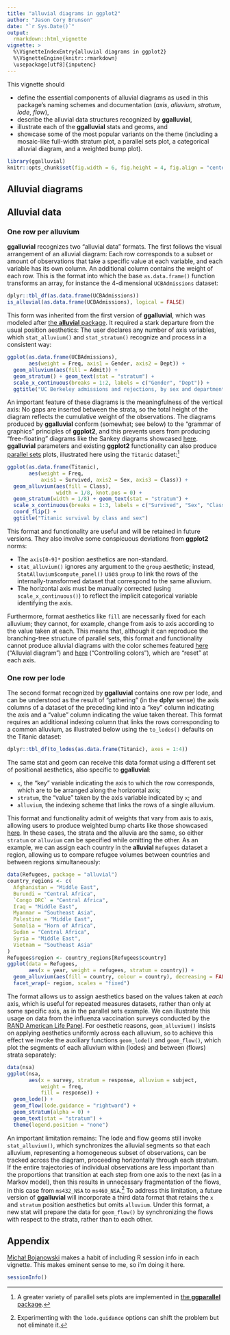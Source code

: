 ```yaml
---
title: "alluvial diagrams in ggplot2"
author: "Jason Cory Brunson"
date: "`r Sys.Date()`"
output:
  rmarkdown::html_vignette
vignette: >
  %\VignetteIndexEntry{alluvial diagrams in ggplot2}
  %\VignetteEngine{knitr::rmarkdown}
  \usepackage[utf8]{inputenc}
---
```


This vignette should

- define the essential components of alluvial diagrams as used in this package's naming schemes and documentation (*axis*, *alluvium*, *stratum*, *lode*, *flow*),
- describe the alluvial data structures recognized by **ggalluvial**,
- illustrate each of the **ggalluvial** stats and geoms, and
- showcase some of the most popular variants on the theme (including a mosaic-like full-width stratum plot, a parallel sets plot, a categorical alluvial diagram, and a weighted bump plot).

```r
library(ggalluvial)
knitr::opts_chunk$set(fig.width = 6, fig.height = 4, fig.align = "center")
```

## Alluvial diagrams



## Alluvial data

### One row per alluvium

**ggalluvial** recognizes two "alluvial data" formats. The first follows the visual arrangement of an alluvial diagram: Each row corresponds to a subset or amount of observations that take a specific value at each variable, and each variable has its own column. An additional column contains the weight of each row. This is the format into which the base `as.data.frame()` function transforms an array, for instance the 4-dimensional `UCBAdmissions` dataset:

```r
dplyr::tbl_df(as.data.frame(UCBAdmissions))
is_alluvial(as.data.frame(UCBAdmissions), logical = FALSE)
```

This form was inherited from the first version of **ggalluvial**, which was modeled after [the **alluvial** package](https://github.com/mbojan/alluvial). It required a stark departure from the usual position aesthetics: The user declares any number of axis variables, which `stat_alluvium()` and `stat_stratum()` recognize and process in a consistent way:

```r
ggplot(as.data.frame(UCBAdmissions),
       aes(weight = Freq, axis1 = Gender, axis2 = Dept)) +
  geom_alluvium(aes(fill = Admit)) +
  geom_stratum() + geom_text(stat = "stratum") +
  scale_x_continuous(breaks = 1:2, labels = c("Gender", "Dept")) +
  ggtitle("UC Berkeley admissions and rejections, by sex and department")
```

An important feature of these diagrams is the meaningfulness of the vertical axis: No gaps are inserted between the strata, so the total height of the diagram reflects the cumulative weight of the observations. The diagrams produced by **ggalluvial** conform (somewhat; see below) to the "grammar of graphics" principles of **ggplot2**, and this prevents users from producing "free-floating" diagrams like the Sankey diagrams showcased [here](https://developers.google.com/chart/interactive/docs/gallery/sankey).
**ggalluvial** parameters and existing **ggplot2** functionality can also produce [parallel sets](https://eagereyes.org/parallel-sets) plots, illustrated here using the `Titanic` dataset:[^ggparallel]

[^ggparallel]: A greater variety of parallel sets plots are implemented in [the **ggparallel** package](https://github.com/heike/ggparallel).

```r
ggplot(as.data.frame(Titanic),
       aes(weight = Freq,
           axis1 = Survived, axis2 = Sex, axis3 = Class)) +
  geom_alluvium(aes(fill = Class),
                width = 1/8, knot.pos = 0) +
  geom_stratum(width = 1/8) + geom_text(stat = "stratum") +
  scale_x_continuous(breaks = 1:3, labels = c("Survived", "Sex", "Class")) +
  coord_flip() +
  ggtitle("Titanic survival by class and sex")
```

This format and functionality are useful and will be retained in future versions. They also involve some conspicuous deviations from **ggplot2** norms:

- The `axis[0-9]*` position aesthetics are non-standard.
- `stat_alluvium()` ignores any argument to the `group` aesthetic; instead, `StatAlluvium$compute_panel()` uses `group` to link the rows of the internally-transformed dataset that correspond to the same alluvium.
- The horizontal axis must be manually corrected (using `scale_x_continuous()`) to reflect the implicit categorical variable identifying the axis.

Furthermore, format aesthetics like `fill` are necessarily fixed for each alluvium; they cannot, for example, change from axis to axis according to the value taken at each. This means that, although it can reproduce the branching-tree structure of parallel sets, this format and functionality cannot produce alluvial diagrams with the color schemes featured [here](https://epijim.uk/code-snippets/eq5d/) ("Alluvial diagram") and [here](https://developers.google.com/chart/interactive/docs/gallery/sankey) ("Controlling colors"), which are "reset" at each axis.

### One row per lode

The second format recognized by **ggalluvial** contains one row per lode, and can be understood as the result of "gathering" (in the **dplyr** sense) the axis columns of a dataset of the preceding kind into a "key" column indicating the axis and a "value" column indicating the value taken thereat. This format requires an additional indexing column that links the rows corresponding to a common alluvium, as illustrated below using the `to_lodes()` defaults on the Titanic dataset:

```r
dplyr::tbl_df(to_lodes(as.data.frame(Titanic), axes = 1:4))
```

The same stat and geom can receive this data format using a different set of positional aesthetics, also specific to **ggalluvial**:

- `x`, the "key" variable indicating the axis to which the row corresponds, which are to be arranged along the horizontal axis;
- `stratum`, the "value" taken by the axis variable indicated by `x`; and
- `alluvium`, the indexing scheme that links the rows of a single alluvium.

This format and functionality admit of weights that vary from axis to axis, allowing users to produce weighted bump charts like those showcased [here](http://imgur.com/gallery/gI5p7). In these cases, the strata and the alluvia are the same, so either `stratum` or `alluvium` can be specified while omitting the other. As an example, we can assign each country in the **alluvial** `Refugees` dataset a region, allowing us to compare refugee volumes between countries and between regions simultaneously:

```r
data(Refugees, package = "alluvial")
country_regions <- c(
  Afghanistan = "Middle East",
  Burundi = "Central Africa",
  `Congo DRC` = "Central Africa",
  Iraq = "Middle East",
  Myanmar = "Southeast Asia",
  Palestine = "Middle East",
  Somalia = "Horn of Africa",
  Sudan = "Central Africa",
  Syria = "Middle East",
  Vietnam = "Southeast Asia"
)
Refugees$region <- country_regions[Refugees$country]
ggplot(data = Refugees,
       aes(x = year, weight = refugees, stratum = country)) +
  geom_alluvium(aes(fill = country, colour = country), decreasing = FALSE) +
  facet_wrap(~ region, scales = "fixed")
```

The format allows us to assign aesthetics based on the values taken at *each* axis, which is useful for repeated measures datasets, rather than only at some specific axis, as in the parallel sets example.
We can illustrate this usage on data from the influenza vaccination surveys conducted by the [RAND American Life Panel](https://alpdata.rand.org/).
For oesthetic reasons, `geom_alluvium()` insists on applying aesthetics uniformly across each alluvium, so to achieve this effect we invoke the auxiliary functions `geom_lode()` and `geom_flow()`, which plot the segments of each alluvium within (lodes) and between (flows) strata separately:

```r
data(nsa)
ggplot(nsa,
       aes(x = survey, stratum = response, alluvium = subject,
           weight = freq,
           fill = response)) +
  geom_lode() +
  geom_flow(lode.guidance = "rightward") +
  geom_stratum(alpha = 0) +
  geom_text(stat = "stratum") +
  theme(legend.position = "none")
```

An important limitation remains: The lode and flow geoms still invoke `stat_alluvium()`, which synchronizes the alluvial segments so that each alluvium, representing a homogeneous subset of observations, can be tracked across the diagram, proceeding horizontally through each stratum. If the entire trajectories of individual observations are less important than the proportions that transition at each step from one axis to the next (as in a Markov model), then this results in unnecessary fragmentation of the flows, in this case from `ms432_NSA` to `ms460_NSA`.[^lode.guidance] To address this limitation, a future version of **ggalluvial** will incorporate a third data format that retains the `x` and `stratum` position aesthetics but omits `alluvium`. Under this format, a new stat will prepare the data for `geom_flow()` by synchronizing the flows with respect to the strata, rather than to each other.

[^lode.guidance]: Experimenting with the `lode.guidance` options can shift the problem but not eliminate it.

## Appendix

[Michał Bojanowski](https://github.com/mbojan) makes a habit of including R session info in each vignette. This makes eminent sense to me, so i'm doing it here.

```r
sessionInfo()
```
